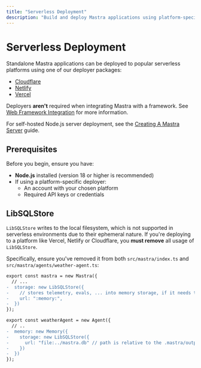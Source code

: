 ```yaml
---
title: "Serverless Deployment"
description: "Build and deploy Mastra applications using platform-specific deployers or standard HTTP servers"
---
```


# Serverless Deployment

Standalone Mastra applications can be deployed to popular serverless platforms using one of our deployer packages:

- [Cloudflare](/docs/deployment/serverless-platforms/cloudflare-deployer)
- [Netlify](/docs/deployment/serverless-platforms/netlify-deployer)
- [Vercel](/docs/deployment/serverless-platforms/vercel-deployer)

Deployers **aren't** required when integrating Mastra with a framework. See [Web Framework Integration](/docs/deployment/web-framework) for more information.

For self-hosted Node.js server deployment, see the [Creating A Mastra Server](/docs/deployment/server) guide.

## Prerequisites

Before you begin, ensure you have:

- **Node.js** installed (version 18 or higher is recommended)
- If using a platform-specific deployer:
  - An account with your chosen platform
  - Required API keys or credentials

## LibSQLStore

`LibSQLStore` writes to the local filesystem, which is not supported in serverless environments due to their ephemeral nature. If you're deploying to a platform like Vercel, Netlify or Cloudflare, you **must remove** all usage of `LibSQLStore`.

Specifically, ensure you've removed it from both `src/mastra/index.ts` and `src/mastra/agents/weather-agent.ts`:

```diff filename="src/mastra/index.ts" showLineNumbers
export const mastra = new Mastra({
  // ...
-  storage: new LibSQLStore({
-    // stores telemetry, evals, ... into memory storage, if it needs to persist, change to file:../mastra.db
-    url: ":memory:",
-  })
});
```

``` diff filename="src/mastra/agents/weather-agent.ts" showLineNumbers
export const weatherAgent = new Agent({
  // ..
-  memory: new Memory({
-    storage: new LibSQLStore({
-      url: "file:../mastra.db" // path is relative to the .mastra/output directory
-    })
-  })
});
```
